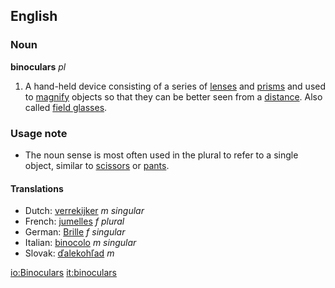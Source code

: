 ==English==
=== Noun ===
'''binoculars''' ''pl''
{{wikipedia}}
#A hand-held device consisting of a series of [[lense]]s and [[prism]]s and used to [[magnify]] objects so that they can be better seen from a [[distance]].  Also called [[field glasses]].

===Usage note===
*The noun sense is most often used in the plural to refer to a single object, similar to [[scissors]] or [[pants]].

==== Translations ====
*Dutch: [[verrekijker]] ''m singular''
*French: [[jumelles]] ''f plural''
*German: [[Brille]] ''f singular''
*Italian: [[binocolo]] ''m singular''
*Slovak: [[ďalekohľad#Slovak|ďalekohľad]] ''m''

[[io:Binoculars]]
[[it:binoculars]]